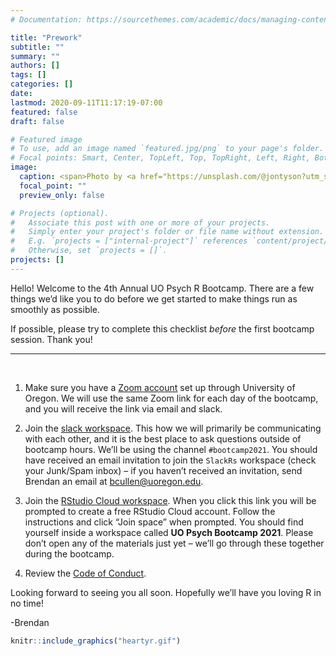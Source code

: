```yaml
---
# Documentation: https://sourcethemes.com/academic/docs/managing-content/

title: "Prework"
subtitle: ""
summary: ""
authors: []
tags: []
categories: []
date: 
lastmod: 2020-09-11T11:17:19-07:00
featured: false
draft: false

# Featured image
# To use, add an image named `featured.jpg/png` to your page's folder.
# Focal points: Smart, Center, TopLeft, Top, TopRight, Left, Right, BottomLeft, Bottom, BottomRight.
image:
  caption: <span>Photo by <a href="https://unsplash.com/@jontyson?utm_source=unsplash&amp;utm_medium=referral&amp;utm_content=creditCopyText">Jon Tyson</a> on <a href="https://unsplash.com/s/photos/welcome?utm_source=unsplash&amp;utm_medium=referral&amp;utm_content=creditCopyText">Unsplash</a></span>
  focal_point: ""
  preview_only: false

# Projects (optional).
#   Associate this post with one or more of your projects.
#   Simply enter your project's folder or file name without extension.
#   E.g. `projects = ["internal-project"]` references `content/project/deep-learning/index.md`.
#   Otherwise, set `projects = []`.
projects: []
---
```


Hello! Welcome to the 4th Annual UO Psych R Bootcamp. There are a few things we'd like you to do before we get started to make things run as smoothly as possible. 

:::clock
If possible, please try to complete this checklist *before* the first bootcamp session. Thank you!
:::


***

<br> 

1) Make sure you have a [Zoom account](https://service.uoregon.edu/TDClient/2030/Portal/KB/ArticleDet?ID=101392) set up through University of Oregon. We will use the same Zoom link for each day of the bootcamp, and you will receive the link via email and slack.

2) Join the [slack workspace](https://uodatascience.slack.com/). This how we will primarily be communicating with each other, and it is the best place to ask questions outside of bootcamp hours. We'll be using the channel `#bootcamp2021`. You should have received an email invitation to join the `SlackRs` workspace (check your Junk/Spam inbox) -- if you haven't received an invitation, send Brendan an email at [bcullen@uoregon.edu](mailto:bcullen@uoregon.edu). 

3) Join the [RStudio Cloud workspace](https://rstudio.cloud/spaces/169455/join?access_code=yWOd%2Fuf8lAnvG%2Bz1KkK38lol4iUfCMrw60kxkTq2). When you click this link you will be prompted to create a free RStudio Cloud account. Follow the instructions and click "Join space" when prompted. You should find yourself inside a workspace called **UO Psych Bootcamp 2021**. Please don't open any of the materials just yet -- we'll go through these together during the bootcamp. 

4) Review the [Code of Conduct](/#code_of_conduct).

Looking forward to seeing you all soon. Hopefully we'll have you loving R in no time!

-Brendan

```r
knitr::include_graphics("heartyr.gif")
```

